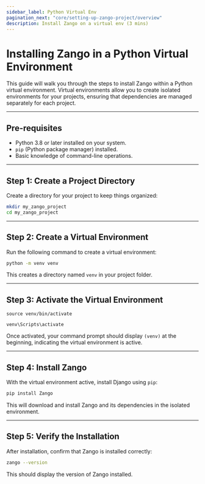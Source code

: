 ```yaml
---
sidebar_label: Python Virtual Env
pagination_next: "core/setting-up-zango-project/overview"
description: Install Zango on a virtual env (3 mins)
---
```


# Installing Zango in a Python Virtual Environment

This guide will walk you through the steps to install Zango within a Python virtual environment. Virtual environments allow you to create isolated environments for your projects, ensuring that dependencies are managed separately for each project.

---
## Pre-requisites

- Python 3.8 or later installed on your system.
- `pip` (Python package manager) installed.
- Basic knowledge of command-line operations.

---
## Step 1: Create a Project Directory

Create a directory for your project to keep things organized:
```bash
mkdir my_zango_project
cd my_zango_project
```

---
## Step 2: Create a Virtual Environment

Run the following command to create a virtual environment:
```bash
python -m venv venv
```
This creates a directory named `venv` in your project folder.

---
## Step 3: Activate the Virtual Environment
<Tabs className="api-tabs">
  <TabItem value="macos" label="macOS/Linux">

    source venv/bin/activate
    
  </TabItem>
  <TabItem value="windows" label="Windows" default>

    venv\Scripts\activate

  </TabItem>
</Tabs>

Once activated, your command prompt should display `(venv)` at the beginning, indicating the virtual environment is active.

---
## Step 4: Install Zango



With the virtual environment active, install Django using `pip`:
```bash
pip install Zango
```
This will download and install Zango and its dependencies in the isolated environment.

---
## Step 5: Verify the Installation

After installation, confirm that Zango is installed correctly:
```bash
zango --version
```

This should display the version of Zango installed.
